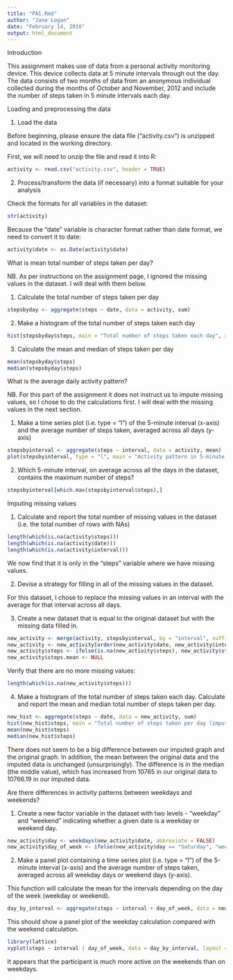 ```yaml
---
title: "PA1.Rmd"
author: "Jane Logan"
date: "February 14, 2016"
output: html_document
---
```

Introduction

This assignment makes use of data from a personal activity monitoring device. This device collects data at 5 minute intervals through out the day. The data consists of two months of data from an anonymous individual collected during the months of October and November, 2012 and include the number of steps taken in 5 minute intervals each day.

Loading and preprocessing the data

1. Load the data

Before beginning, please ensure the data file ("activity.csv") is unzipped and located in the working directory.

First, we will need to unzip the file and read it into R:
```r
activity <- read.csv("activity.csv", header = TRUE)
```

2. Process/transform the data (if necessary) into a format suitable for your analysis

Check the formats for all variables in the dataset:
```r
str(activity)
```

Because the "date" variable is character format rather than date format, we need to convert it to date:
```r
activity$date <- as.Date(activity$date)
```

What is mean total number of steps taken per day?

NB. As per instructions on the assignment page, I ignored the missing values in the dataset. I will deal with them below.

1. Calculate the total number of steps taken per day
```r
stepsbyday <- aggregate(steps ~ date, data = activity, sum)
```

2. Make a histogram of the total number of steps taken each day
```r
hist(stepsbyday$steps, main = "Total number of steps taken each day", xlab = "")
```

3. Calculate the mean and median of steps taken per day
```r
mean(stepsbyday$steps)
median(stepsbyday$steps)
```

What is the average daily activity pattern?

NB. For this part of the assignment it does not instruct us to impute missing values, so I chose to do the calculations first. I will deal with the missing values in the next section.

1. Make a time series plot (i.e. type = "l") of the 5-minute interval (x-axis) and the average number of steps taken, averaged across all days (y-axis)
```r
stepsbyinterval <- aggregate(steps ~ interval, data = activity, mean)
plot(stepsbyinterval, type = "l", main = "Activity pattern in 5-minute intervals", xlab = "5-minute interval")
```

2. Which 5-minute interval, on average across all the days in the dataset, contains the maximum number of steps?
```r
stepsbyinterval[which.max(stepsbyinterval$steps),]
```


Imputing missing values

1. Calculate and report the total number of missing values in the dataset (i.e. the total number of rows with NAs)
```r
length(which(is.na(activity$steps)))
length(which(is.na(activity$date)))
length(which(is.na(activity$interval)))
```

We now find that it is only in the "steps" variable where we have missing values.

2. Devise a strategy for filling in all of the missing values in the dataset.

For this dataset, I chose to replace the missing values in an interval with the average for that interval across all days.

3. Create a new dataset that is equal to the original dataset but with the missing data filled in.
```r
new_activity <- merge(activity, stepsbyinterval, by = "interval", suffixes = c("", ".mean"))
new_activity <- new_activity[order(new_activity$date, new_activity$interval),]
new_activity$steps <- ifelse(is.na(new_activity$steps), new_activity$steps.mean, new_activity$steps)
new_activity$steps.mean <- NULL
```

Verify that there are no more missing values:
```r
length(which(is.na(new_activity$steps)))
```

4. Make a histogram of the total number of steps taken each day. Calculate and report the mean and median total number of steps taken per day.
```r
new_hist <- aggregate(steps ~ date, data = new_activity, sum)
hist(new_hist$steps, main = "Total number of steps taken per day (imputed)", xlab = "Steps")
mean(new_hist$steps)
median(new_hist$steps)
```

There does not seem to be a big difference between our imputed graph and the original graph. In addition, the mean between the original data and the imputed data is unchanged (unsurprisingly). The difference is in the median (the middle value), which has increased from 10765 in our original data to 10766.19 in our imputed data.

Are there differences in activity patterns between weekdays and weekends?

1. Create a new factor variable in the dataset with two levels - "weekday" and "weekend" indicating whether a given date is a weekday or weekend day.
```r
new_activity$day <- weekdays(new_activity$date, abbreviate = FALSE)
new_activity$day_of_week <- ifelse(new_activity$day == "Saturday", "weekend", ifelse(new_activity$day == "Sunday", "weekend", "weekday"))
```

2. Make a panel plot containing a time series plot (i.e. type = "l") of the 5-minute interval (x-axis) and the average number of steps taken, averaged across all weekday days or weekend days (y-axis).

This function will calculate the mean for the intervals depending on the day of the week (weekday or weekend).
```r
day_by_interval <- aggregate(steps ~ interval + day_of_week, data = new_activity, mean)
```

This should show a panel plot of the weekday calculation compared with the weekend calculation.
```r
library(lattice)
xyplot(steps ~ interval | day_of_week, data = day_by_interval, layout = c(1,2), type = "l")
```

It appears that the participant is much more active on the weekends than on weekdays.